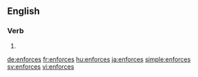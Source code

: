 ==English==

===Verb===
{{head|en}}

# {{en-third-person singular of|enforce}}

[[de:enforces]]
[[fr:enforces]]
[[hu:enforces]]
[[ja:enforces]]
[[simple:enforces]]
[[sv:enforces]]
[[vi:enforces]]
